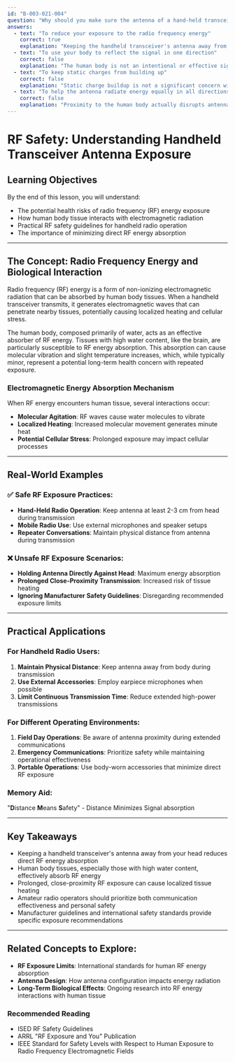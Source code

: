 ```yaml
---
id: "B-003-021-004"
question: "Why should you make sure the antenna of a hand-held transceiver is not close to your head when transmitting?"
answers:
  - text: "To reduce your exposure to the radio frequency energy"
    correct: true
    explanation: "Keeping the handheld transceiver's antenna away from your head minimizes your direct exposure to radio frequency (RF) electromagnetic radiation. When transmitting, handheld radios emit RF energy that can be absorbed by nearby body tissues, potentially causing localized heating and increasing long-term health risks associated with RF energy exposure. Maintaining a small distance helps reduce the intensity of RF energy absorption by your head and brain."
  - text: "To use your body to reflect the signal in one direction"
    correct: false
    explanation: "The human body is not an intentional or effective signal reflector for radio waves. In fact, the human body can actually absorb and attenuate radio signals rather than reflecting them. Amateur radio operators aim to have clear, unobstructed signal paths, not to use their bodies as passive reflectors. Signal directionality is achieved through antenna design, not human body positioning."
  - text: "To keep static charges from building up"
    correct: false
    explanation: "Static charge buildup is not a significant concern with handheld radio antennas. RF transmission and static electricity are different phenomena. While proper grounding is important in some radio installations, keeping an antenna away from your head is specifically about RF energy exposure, not static electricity management."
  - text: "To help the antenna radiate energy equally in all directions"
    correct: false
    explanation: "Proximity to the human body actually disrupts antenna radiation patterns and can cause signal distortion. When an antenna is close to a conductive mass like the human body, it can change the antenna's effective electrical characteristics and reduce overall radiation efficiency. The goal is to maintain the antenna's designed radiation pattern, not to intentionally modify it by body proximity."
---
```


# RF Safety: Understanding Handheld Transceiver Antenna Exposure

## Learning Objectives
By the end of this lesson, you will understand:
- The potential health risks of radio frequency (RF) energy exposure
- How human body tissue interacts with electromagnetic radiation
- Practical RF safety guidelines for handheld radio operation
- The importance of minimizing direct RF energy absorption

---

## The Concept: Radio Frequency Energy and Biological Interaction

Radio frequency (RF) energy is a form of non-ionizing electromagnetic radiation that can be absorbed by human body tissues. When a handheld transceiver transmits, it generates electromagnetic waves that can penetrate nearby tissues, potentially causing localized heating and cellular stress.

The human body, composed primarily of water, acts as an effective absorber of RF energy. Tissues with high water content, like the brain, are particularly susceptible to RF energy absorption. This absorption can cause molecular vibration and slight temperature increases, which, while typically minor, represent a potential long-term health concern with repeated exposure.

### Electromagnetic Energy Absorption Mechanism

When RF energy encounters human tissue, several interactions occur:
- **Molecular Agitation**: RF waves cause water molecules to vibrate
- **Localized Heating**: Increased molecular movement generates minute heat
- **Potential Cellular Stress**: Prolonged exposure may impact cellular processes

---

## Real-World Examples

### ✅ Safe RF Exposure Practices:
- **Hand-Held Radio Operation**: Keep antenna at least 2-3 cm from head during transmission
- **Mobile Radio Use**: Use external microphones and speaker setups
- **Repeater Conversations**: Maintain physical distance from antenna during transmission

### ❌ Unsafe RF Exposure Scenarios:
- **Holding Antenna Directly Against Head**: Maximum energy absorption
- **Prolonged Close-Proximity Transmission**: Increased risk of tissue heating
- **Ignoring Manufacturer Safety Guidelines**: Disregarding recommended exposure limits

---

## Practical Applications

### For Handheld Radio Users:
1. **Maintain Physical Distance**: Keep antenna away from body during transmission
2. **Use External Accessories**: Employ earpiece microphones when possible
3. **Limit Continuous Transmission Time**: Reduce extended high-power transmissions

### For Different Operating Environments:
1. **Field Day Operations**: Be aware of antenna proximity during extended communications
2. **Emergency Communications**: Prioritize safety while maintaining operational effectiveness
3. **Portable Operations**: Use body-worn accessories that minimize direct RF exposure

### Memory Aid:
"**D**istance **M**eans **S**afety" - Distance Minimizes Signal absorption

---

## Key Takeaways

- Keeping a handheld transceiver's antenna away from your head reduces direct RF energy absorption
- Human body tissues, especially those with high water content, effectively absorb RF energy
- Prolonged, close-proximity RF exposure can cause localized tissue heating
- Amateur radio operators should prioritize both communication effectiveness and personal safety
- Manufacturer guidelines and international safety standards provide specific exposure recommendations

---

## Related Concepts to Explore:
- **RF Exposure Limits**: International standards for human RF energy absorption
- **Antenna Design**: How antenna configuration impacts energy radiation
- **Long-Term Biological Effects**: Ongoing research into RF energy interactions with human tissue

### Recommended Reading
- ISED RF Safety Guidelines
- ARRL "RF Exposure and You" Publication
- IEEE Standard for Safety Levels with Respect to Human Exposure to Radio Frequency Electromagnetic Fields